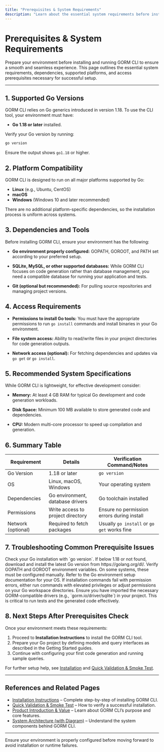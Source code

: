 ```yaml
---
title: "Prerequisites & System Requirements"
description: "Learn about the essential system requirements before installing GORM CLI, including supported Go versions, platform compatibility, and required dependencies. This ensures your environment is prepared for seamless operation."
---
```


# Prerequisites & System Requirements

Prepare your environment before installing and running GORM CLI to ensure a smooth and seamless experience. This page outlines the essential system requirements, dependencies, supported platforms, and access prerequisites necessary for successful setup.

---

## 1. Supported Go Versions

GORM CLI relies on Go generics introduced in version 1.18. To use the CLI tool, your environment must have:

- **Go 1.18 or later** installed.

<Tip>
Verify your Go version by running:

```bash
go version
```

Ensure the output shows `go1.18` or higher.
</Tip>

## 2. Platform Compatibility

GORM CLI is designed to run on all major platforms supported by Go:

- **Linux** (e.g., Ubuntu, CentOS)
- **macOS**
- **Windows** (Windows 10 and later recommended)

There are no additional platform-specific dependencies, so the installation process is uniform across systems.

## 3. Dependencies and Tools

Before installing GORM CLI, ensure your environment has the following:

- **Go environment properly configured:** GOPATH, GOROOT, and PATH set according to your preferred setup.

- **SQLite, MySQL, or other supported databases:** While GORM CLI focuses on code generation rather than database management, you need a compatible database for running your application and tests.

- **Git (optional but recommended):** For pulling source repositories and managing project versions.

## 4. Access Requirements

- **Permissions to install Go tools:** You must have the appropriate permissions to run `go install` commands and install binaries in your Go environment.

- **File system access:** Ability to read/write files in your project directories for code generation outputs.

- **Network access (optional):** For fetching dependencies and updates via `go get` or `go install`.

## 5. Recommended System Specifications

While GORM CLI is lightweight, for effective development consider:

- **Memory:** At least 4 GB RAM for typical Go development and code generation workloads.

- **Disk Space:** Minimum 100 MB available to store generated code and dependencies.

- **CPU:** Modern multi-core processor to speed up compilation and generation.

## 6. Summary Table

| Requirement           | Details                              | Verification Command/Notes                |
|-----------------------|------------------------------------|------------------------------------------|
| Go Version            | 1.18 or later                      | `go version`                             |
| OS                    | Linux, macOS, Windows              | Your operating system                     |
| Dependencies          | Go environment, database drivers   | Go toolchain installed                    |
| Permissions           | Write access to project directory  | Ensure no permission errors during install|
| Network (optional)    | Required to fetch packages          | Usually `go install` or `go get` works fine|

## 7. Troubleshooting Common Prerequisite Issues

<AccordionGroup title="Troubleshooting Checklist">
<Accordion title="Go Version Too Low or Not Installed">
Check your Go installation with `go version`. If below 1.18 or not found, download and install the latest Go version from https://golang.org/dl/.
</Accordion>
<Accordion title="Environment Variables Not Set Correctly">
Verify GOPATH and GOROOT environment variables. On some systems, these must be configured manually. Refer to the Go environment setup documentation for your OS.
</Accordion>
<Accordion title="Insufficient Permissions">
If installation commands fail with permission errors, either run commands with elevated privileges or adjust permissions on your Go workspace directories.
</Accordion>
<Accordion title="Missing Database Drivers at Runtime">
Ensure you have imported the necessary GORM-compatible drivers (e.g., `gorm.io/driver/sqlite`) in your project. This is critical to run tests and the generated code effectively.
</Accordion>
</AccordionGroup>

## 8. Next Steps After Prerequisites Check

Once your environment meets these requirements:

1. Proceed to **Installation Instructions** to install the GORM CLI tool.
2. Prepare your Go project by defining models and query interfaces as described in the Getting Started guides.
3. Continue with configuring your first code generation and running sample queries.

For further setup help, see [Installation](../installation-instructions) and [Quick Validation & Smoke Test](../quick-validation).

---

## References and Related Pages

- [Installation Instructions](../installation-instructions) – Complete step-by-step of installing GORM CLI.
- [Quick Validation & Smoke Test](../quick-validation) – How to verify a successful installation.
- [Product Introduction & Value](/overview/getting-started-core/overview-intro) – Learn about GORM CLI’s purpose and core features.
- [System Architecture (with Diagram)](/overview/system-architecture-concepts/architecture-overview) – Understand the system components behind GORM CLI.

---

<Check>
Ensure your environment is properly configured before moving forward to avoid installation or runtime failures.
</Check>
